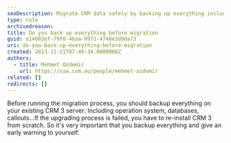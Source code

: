 ```yaml
---
seoDescription: Migrate CRM data safely by backing up everything including operating system and databases before upgrading.
type: rule
archivedreason:
title: Do you back up everything before migration
guid: e14083ef-79f0-4baa-9971-4748e3d9da73
uri: do-you-back-up-everything-before-migration
created: 2013-11-11T07:49:34.0000000Z
authors:
  - title: Mehmet Ozdemir
    url: https://ssw.com.au/people/mehmet-ozdemir
related: []
redirects: []
---
```


Before running the migration process, you should backup everything on your existing CRM 3 server:
Including operation system, databases, callouts...If the upgrading process is failed, you have to re-install CRM 3 from scratch. So it's very important that you backup everything and give an early warning to yourself.